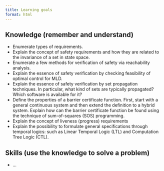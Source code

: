 ```yaml
---
title: Learning goals
format: html
---
```


## Knowledge (remember and understand)

- Enumerate types of requirements.
- Explain the concept of safety requirements and how they are related to the invariance of a set in state space.
- Enumerate a few methods for verification of safety via reachability analysis.
- Explain the essence of safety verification by checking feasibility of optimal control for MLD.
- Explain the essence of safety verification by set propagation techniques. In particular, what kind of sets are typically propagated? Which software is available for it?
- Define the properties of a barrier certificate function. First, start with a general continuous system and then extend the definition to a hybrid system. Explain how can the barrier certificate function be found using the technique of sum-of-squares (SOS) programming.
- Explain the concept of liveness (progress) requirements
- Explain the possibility to formulate general specifications through temporal logics: such as Linear Temporal Logic (LTL) and Computation Tree Logic (CTL).

## Skills (use the knowledge to solve a problem)

- ...